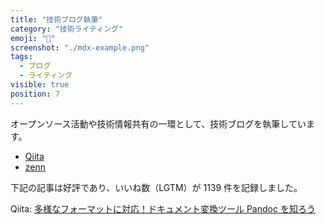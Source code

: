 ```yaml
---
title: "技術ブログ執筆"
category: "技術ライティング"
emoji: "📝"
screenshot: "./mdx-example.png"
tags:
  - ブログ
  - ライティング
visible: true
position: 7
---
```


オープンソース活動や技術情報共有の一環として、技術ブログを執筆しています。

- [Qiita](https://qiita.com/sky_y)
- [zenn](https://zenn.dev/sky_y)

下記の記事は好評であり、いいね数（LGTM）が 1139 件を記録しました。

Qiita: [多様なフォーマットに対応！ドキュメント変換ツール Pandoc を知ろう](https://qiita.com/sky_y/items/80bcd0f353ef5b8980ee)
